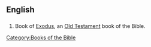 ==English==

==={{abbreviation}}===
{{en-abbr}}

# {{biblical}} Book of [[Exodus]], an [[Old Testament]] book of the Bible. 

[[Category:Books of the Bible]]